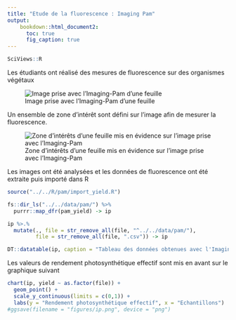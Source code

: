 ```yaml
---
title: "Etude de la fluorescence : Imaging Pam"
output: 
    bookdown::html_document2:
      toc: true
      fig_caption: true
---
```


```r
SciViews::R
```

Les étudiants ont réalisé des mesures de fluorescence sur des organismes végétaux 

![Image prise avec l'Imaging-Pam d'une feuille](figures/ep2019-img1.jpg)

Un ensemble de zone d'intérêt sont défini sur l'image afin de mesurer la fluorescence. 

![Zone d'intérêts d'une feuille mis en évidence sur l'image prise avec l'Imaging-Pam](figures/ep2019-img.jpg)

Les images ont été analysées et les données de fluorescence ont été extraite puis importé dans R

```r
source("../../R/pam/import_yield.R")

fs::dir_ls("../../data/pam/") %>%
  purrr::map_dfr(pam_yield) -> ip

ip %>.%
  mutate(., file = str_remove_all(file, "^../../data/pam/"),
         file = str_remove_all(file, ".csv")) -> ip

DT::datatable(ip, caption = "Tableau des données obtenues avec l'Imaging-Pam")
```

Les valeurs de rendement photosynthétique effectif sont mis en avant sur le graphique suivant

```r
chart(ip, yield ~ as.factor(file)) +
  geom_point() + 
  scale_y_continuous(limits = c(0,1)) +
  labs(y = "Rendement photosynthétique effectif", x = "Echantillons")
#ggsave(filename = "figures/ip.png", device = "png")
```

